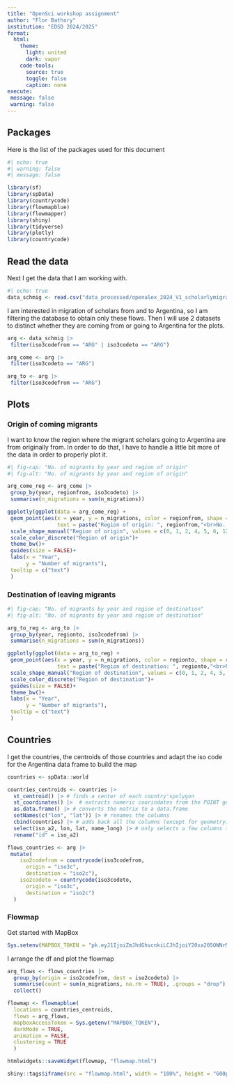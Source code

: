 ```yaml
---
title: "OpenSci workshop assignment"
author: "Flor Bathory"
institution: "EDSD 2024/2025"
format:
  html: 
    theme: 
      light: united
      dark: vapor
    code-tools:
      source: true
      toggle: false
      caption: none
execute:
 message: false
 warning: false
---
```


## Packages
Here is the list of the packages used for this document
```r
#| echo: true
#| warning: false
#| message: false

library(sf)
library(spData)
library(countrycode)
library(flowmapblue)
library(flowmapper)
library(shiny)
library(tidyverse)
library(plotly)
library(countrycode)
```

## Read the data
Next I get the data that I am working with.
```r
#| echo: true
data_schmig <- read.csv("data_processed/openalex_2024_V1_scholarlymigration_countryflows_enriched.csv")
```

I am interested in migration of scholars from and to Argentina, so I am filtering the database to obtain only these flows. Then I will use 2 datasets to distinct whether they are coming from or going to Argentina for the plots.

```r

arg <- data_schmig |> 
 filter(iso3codefrom == "ARG" | iso3codeto == "ARG")

arg_come <- arg |> 
 filter(iso3codeto == "ARG")

arg_to <- arg |> 
 filter(iso3codefrom == "ARG")
```

## Plots
### Origin of coming migrants
I want to know the region where the migrant scholars going to Argentina are from originally from. In order to do that, I have to handle a little bit more of the data in order to properly plot it.
```r
#| fig-cap: "No. of migrants by year and region of origin"
#| fig-alt: "No. of migrants by year and region of origin"

arg_come_reg <- arg_come |> 
 group_by(year, regionfrom, iso3codeto) |> 
 summarise(n_migrations = sum(n_migrations))

ggplotly(ggplot(data = arg_come_reg) +
 geom_point(aes(x = year, y = n_migrations, color = regionfrom, shape = regionfrom, size = n_migrations,
                text = paste("Region of origin: ", regionfrom,"<br>No. of migrants: ", n_migrations)))+
 scale_shape_manual("Region of origin", values = c(0, 1, 2, 4, 5, 6, 12))+
 scale_color_discrete("Region of origin")+
 theme_bw()+
 guides(size = FALSE)+
 labs(x = "Year",
      y = "Number of migrants"),
 tooltip = c("text")
 )

```

### Destination of leaving migrants

```r
#| fig-cap: "No. of migrants by year and region of destination"
#| fig-alt: "No. of migrants by year and region of destination"

arg_to_reg <- arg_to |> 
 group_by(year, regionto, iso3codefrom) |> 
 summarise(n_migrations = sum(n_migrations))

ggplotly(ggplot(data = arg_to_reg) +
 geom_point(aes(x = year, y = n_migrations, color = regionto, shape = regionto, size = n_migrations,
                text = paste("Region of destination: ", regionto,"<br>No. of migrants: ", n_migrations)))+
 scale_shape_manual("Region of destination", values = c(0, 1, 2, 4, 5, 6, 12))+
 scale_color_discrete("Region of destination")+
 guides(size = FALSE)+
 theme_bw()+
 labs(x = "Year",
      y = "Number of migrants"),
 tooltip = c("text")
 )
```


## Countries
I get the countries, the centroids of those countries and adapt the iso code for the Argentina data frame to build the map

```r
countries <- spData::world

countries_centroids <- countries |> 
  st_centroid() |> # finds a center of each country'spolygon
  st_coordinates() |>  # extracts numeric coorindates from the POINT geometry
  as.data.frame() |> # converts the matrix to a data.frame 
  setNames(c("lon", "lat")) |> # renames the columns
  cbind(countries) |> # adds back all the columns (except for geometry) form `countries`
  select(iso_a2, lon, lat, name_long) |> # only selects a few columns that we really need
  rename("id" = iso_a2)

flows_countries <- arg |> 
 mutate(
    iso2codefrom = countrycode(iso3codefrom,
      origin = "iso3c",
      destination = "iso2c"),
    iso2codeto = countrycode(iso3codeto,
      origin = "iso3c",
      destination = "iso2c")
  )
```
### Flowmap

Get started with MapBox
```r
Sys.setenv(MAPBOX_TOKEN = "pk.eyJ1IjoiZmJhdGhvcnkiLCJhIjoiY20xa205OWNrMG03NzJrc2U3dm4zY2M2ZyJ9.t8Ss_lYW5FHp1GaDYxPT_g")
```

I arrange the df and plot the flowmap
```r

arg_flows <- flows_countries |>
  group_by(origin = iso2codefrom, dest = iso2codeto) |>
  summarise(count = sum(n_migrations, na.rm = TRUE), .groups = "drop") |> 
  collect()

flowmap <- flowmapblue(
  locations = countries_centroids,
  flows = arg_flows,
  mapboxAccessToken = Sys.getenv("MAPBOX_TOKEN"),
  darkMode = TRUE,
  animation = FALSE,
  clustering = TRUE
  )

htmlwidgets::saveWidget(flowmap, "flowmap.html")

shiny::tags$iframe(src = "flowmap.html", width = "100%", height = "600px")
```

